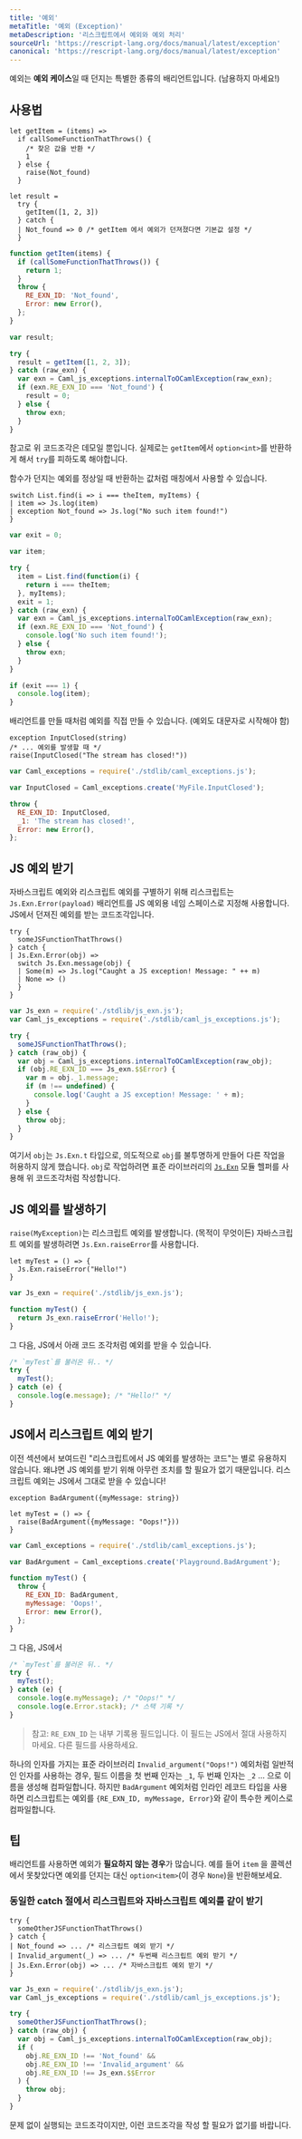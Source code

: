 ```yaml
---
title: '예외'
metaTitle: '예외 (Exception)'
metaDescription: '리스크립트에서 예외와 예외 처리'
sourceUrl: 'https://rescript-lang.org/docs/manual/latest/exception'
canonical: 'https://rescript-lang.org/docs/manual/latest/exception'
---
```


예외는 **예외 케이스**일 때 던지는 특별한 종류의 배리언트입니다. (남용하지 마세요!)

## 사용법

```reason
let getItem = (items) =>
  if callSomeFunctionThatThrows() {
    /* 찾은 값을 반환 */
    1
  } else {
    raise(Not_found)
  }

let result =
  try {
    getItem([1, 2, 3])
  } catch {
  | Not_found => 0 /* getItem 에서 예외가 던져졌다면 기본값 설정 */
  }
```

```javascript
function getItem(items) {
  if (callSomeFunctionThatThrows()) {
    return 1;
  }
  throw {
    RE_EXN_ID: 'Not_found',
    Error: new Error(),
  };
}

var result;

try {
  result = getItem([1, 2, 3]);
} catch (raw_exn) {
  var exn = Caml_js_exceptions.internalToOCamlException(raw_exn);
  if (exn.RE_EXN_ID === 'Not_found') {
    result = 0;
  } else {
    throw exn;
  }
}
```

참고로 위 코드조각은 데모일 뿐입니다. 실제로는 `getItem`에서 `option<int>`를 반환하게 해서 `try`를 피하도록 해야합니다.

함수가 던지는 예외를 정상일 때 반환하는 값처럼 매칭에서 사용할 수 있습니다.

```reason
switch List.find(i => i === theItem, myItems) {
| item => Js.log(item)
| exception Not_found => Js.log("No such item found!")
}
```

```javascript
var exit = 0;

var item;

try {
  item = List.find(function(i) {
    return i === theItem;
  }, myItems);
  exit = 1;
} catch (raw_exn) {
  var exn = Caml_js_exceptions.internalToOCamlException(raw_exn);
  if (exn.RE_EXN_ID === 'Not_found') {
    console.log('No such item found!');
  } else {
    throw exn;
  }
}

if (exit === 1) {
  console.log(item);
}
```

배리언트를 만들 때처럼 예외를 직접 만들 수 있습니다. (예외도 대문자로 시작해야 함)

```reason
exception InputClosed(string)
/* ... 예외를 발생할 때 */
raise(InputClosed("The stream has closed!"))
```

```javascript
var Caml_exceptions = require('./stdlib/caml_exceptions.js');

var InputClosed = Caml_exceptions.create('MyFile.InputClosed');

throw {
  RE_EXN_ID: InputClosed,
  _1: 'The stream has closed!',
  Error: new Error(),
};
```

## JS 예외 받기

자바스크립트 예외와 리스크립트 예외를 구별하기 위해 리스크립트는 `Js.Exn.Error(payload)` 배리언트를 JS 예외용 네임 스페이스로 지정해 사용합니다.
JS에서 던져진 예외를 받는 코드조각입니다.

```reason
try {
  someJSFunctionThatThrows()
} catch {
| Js.Exn.Error(obj) =>
  switch Js.Exn.message(obj) {
  | Some(m) => Js.log("Caught a JS exception! Message: " ++ m)
  | None => ()
  }
}
```

```javascript
var Js_exn = require('./stdlib/js_exn.js');
var Caml_js_exceptions = require('./stdlib/caml_js_exceptions.js');

try {
  someJSFunctionThatThrows();
} catch (raw_obj) {
  var obj = Caml_js_exceptions.internalToOCamlException(raw_obj);
  if (obj.RE_EXN_ID === Js_exn.$$Error) {
    var m = obj._1.message;
    if (m !== undefined) {
      console.log('Caught a JS exception! Message: ' + m);
    }
  } else {
    throw obj;
  }
}
```

여기서 `obj`는 `Js.Exn.t` 타입으로, 의도적으로 `obj`를 불투명하게 만들어 다른 작업을 허용하지 않게 했습니다.
`obj`로 작업하려면 표준 라이브러리의 [`Js.Exn`](https://rescript-lang.org/docs/manual/latest/api/js/exn) 모듈 헬퍼를 사용해 위 코드조각처럼 작성합니다.

## JS 예외를 발생하기

`raise(MyException)`는 리스크립트 예외를 발생합니다. (목적이 무엇이든) 자바스크립트 예외를 발생하려면 `Js.Exn.raiseError`를 사용합니다.

```reason
let myTest = () => {
  Js.Exn.raiseError("Hello!")
}
```

```javascript
var Js_exn = require('./stdlib/js_exn.js');

function myTest() {
  return Js_exn.raiseError('Hello!');
}
```

그 다음, JS에서 아래 코드 조각처럼 예외를 받을 수 있습니다.

```js
/* `myTest`를 불러온 뒤.. */
try {
  myTest();
} catch (e) {
  console.log(e.message); /* "Hello!" */
}
```

## JS에서 리스크립트 예외 받기

이전 섹션에서 보여드린 "리스크립트에서 JS 예외를 발생하는 코드"는 별로 유용하지 않습니다.
왜냐면 JS 예외를 받기 위해 아무런 조치를 할 필요가 없기 때문입니다.
리스크립트 예외는 JS에서 그대로 받을 수 있습니다!

```reason
exception BadArgument({myMessage: string})

let myTest = () => {
  raise(BadArgument({myMessage: "Oops!"}))
}
```

```javascript
var Caml_exceptions = require('./stdlib/caml_exceptions.js');

var BadArgument = Caml_exceptions.create('Playground.BadArgument');

function myTest() {
  throw {
    RE_EXN_ID: BadArgument,
    myMessage: 'Oops!',
    Error: new Error(),
  };
}
```

그 다음, JS에서

```js
/* `myTest`를 불러온 뒤.. */
try {
  myTest();
} catch (e) {
  console.log(e.myMessage); /* "Oops!" */
  console.log(e.Error.stack); /* 스택 기록 */
}
```

> 참고: `RE_EXN_ID` 는 내부 기록용 필드입니다. 이 필드는 JS에서 절대 사용하지 마세요. 다른 필드를 사용하세요.

하나의 인자를 가지는 표준 라이브러리 `Invalid_argument("Oops!")` 예외처럼 일반적인 인자를 사용하는 경우, 필드 이름을 첫 번째 인자는 `_1`, 두 번째 인자는 `_2` ... 으로 이름을 생성해 컴파일합니다.
하지만 `BadArgument` 예외처럼 인라인 레코드 타입을 사용하면 리스크립트는 예외를 `{RE_EXN_ID, myMessage, Error}`와 같이 특수한 케이스로 컴파일합니다.

## 팁

배리언트를 사용하면 예외가 **필요하지 않는 경우**가 많습니다.
예를 들어 `item` 을 콜렉션에서 못찾았다면 예외를 던지는 대신 `option<item>`(이 경우 `None`)을 반환해보세요.

### 동일한 catch 절에서 리스크립트와 자바스크립트 예외를 같이 받기

```reason
try {
  someOtherJSFunctionThatThrows()
} catch {
| Not_found => ... /* 리스크립트 예외 받기 */
| Invalid_argument(_) => ... /* 두번째 리스크립트 예외 받기 */
| Js.Exn.Error(obj) => ... /* 자바스크립트 예외 받기 */
}
```

```javascript
var Js_exn = require('./stdlib/js_exn.js');
var Caml_js_exceptions = require('./stdlib/caml_js_exceptions.js');

try {
  someOtherJSFunctionThatThrows();
} catch (raw_obj) {
  var obj = Caml_js_exceptions.internalToOCamlException(raw_obj);
  if (
    obj.RE_EXN_ID !== 'Not_found' &&
    obj.RE_EXN_ID !== 'Invalid_argument' &&
    obj.RE_EXN_ID !== Js_exn.$$Error
  ) {
    throw obj;
  }
}
```

문제 없이 실행되는 코드조각이지만, 이런 코드조각을 작성 할 필요가 없기를 바랍니다.
